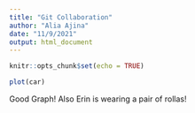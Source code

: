 ```yaml
---
title: "Git Collaboration"
author: "Alia Ajina"
date: "11/9/2021"
output: html_document
---
```


```r
knitr::opts_chunk$set(echo = TRUE)
```





```r
plot(car)
```





Good Graph!
Also Erin is wearing a pair of rollas!
```r

```

